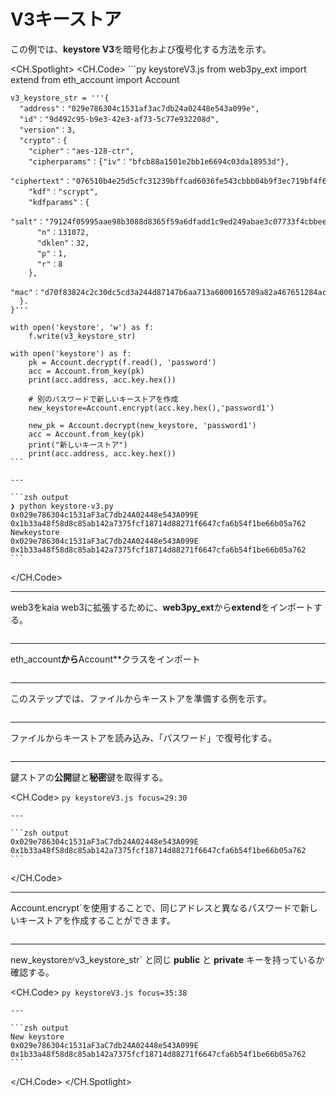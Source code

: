 # V3キーストア

この例では、**keystore V3**を暗号化および復号化する方法を示す。

<CH.Spotlight>
  <CH.Code>
    ```py keystoreV3.js
    from web3py_ext import extend
    from eth_account import Account

    v3_keystore_str = '''{
      "address"："029e786304c1531af3ac7db24a02448e543a099e",
      "id"："9d492c95-b9e3-42e3-af73-5c77e932208d",
      "version"：3,
      "crypto"：{
        "cipher"："aes-128-ctr",
        "cipherparams"：{"iv"："bfcb88a1501e2bb1e6694c03da18953d"},
        "ciphertext"："076510b4e25d5cfc31239bffcad6036fe543cbbb04b9f3ec719bf4f61b58fc05",
        "kdf"："scrypt",
        "kdfparams"：{
          "salt"："79124f05995aae98b3088d8365f59a6dfadd1c9ed249abae3c07733f4cbbee53",
          "n"：131072,
          "dklen"：32,
          "p"：1,
          "r"：8
        },
        "mac"："d70f83824c2c30dc5cd3a244d87147b6aa713a6000165789a82a467651284ac7"
      }.
    }'''

    with open('keystore', 'w') as f:
        f.write(v3_keystore_str)

    with open('keystore') as f:
        pk = Account.decrypt(f.read(), 'password')
        acc = Account.from_key(pk)
        print(acc.address, acc.key.hex())
        
        # 別のパスワードで新しいキーストアを作成
        new_keystore=Account.encrypt(acc.key.hex(),'password1')

        new_pk = Account.decrypt(new_keystore, 'password1')
        acc = Account.from_key(pk)
        print("新しいキーストア")
        print(acc.address, acc.key.hex())
    ```

    ---

    ```zsh output
    ❯ python keystore-v3.py
    0x029e786304c1531aF3aC7db24A02448e543A099E 0x1b33a48f58d8c85ab142a7375fcf18714d88271f6647cfa6b54f1be66b05a762
    Newkeystore
    0x029e786304c1531aF3aC7db24A02448e543A099E 0x1b33a48f58d8c85ab142a7375fcf18714d88271f6647cfa6b54f1be66b05a762
    ```
  </CH.Code>

  ---

  web3をkaia web3に拡張するために、**web3py_ext**から**extend**をインポートする。

  ```py keystoreV3.js focus=1
  ```

  ---

  eth_account**から**Account\*\*クラスをインポート

  ```py keystoreV3.js focus=2
  ```

  ---

  このステップでは、ファイルからキーストアを準備する例を示す。

  ```py keystoreV3.js focus=4:25
  ```

  ---

  ファイルからキーストアを読み込み、「パスワード」で復号化する。

  ```py keystoreV3.js focus=27:28
  ```

  ---

  鍵ストアの**公開**鍵と**秘密**鍵を取得する。

  <CH.Code>
    ```py keystoreV3.js focus=29:30
    ```

    ---

    ```zsh output
    0x029e786304c1531aF3aC7db24A02448e543A099E 0x1b33a48f58d8c85ab142a7375fcf18714d88271f6647cfa6b54f1be66b05a762
    ```
  </CH.Code>

  ---

  Account.encrypt\`を使用することで、同じアドレスと異なるパスワードで新しいキーストアを作成することができます。

  ```py keystoreV3.js focus=32:33
  ```

  ---

  new_keystore`が`v3_keystore_str\` と同じ **public** と **private** キーを持っているか確認する。

  <CH.Code>
    ```py keystoreV3.js focus=35:38
    ```

    ---

    ```zsh output
    New keystore
    0x029e786304c1531aF3aC7db24A02448e543A099E 0x1b33a48f58d8c85ab142a7375fcf18714d88271f6647cfa6b54f1be66b05a762
    ```
  </CH.Code>
</CH.Spotlight>
